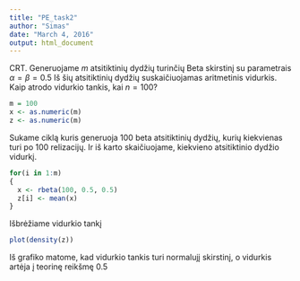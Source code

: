 ```yaml
---
title: "PE_task2"
author: "Simas"
date: "March 4, 2016"
output: html_document
---
```



CRT. Generuojame $m$ atsitiktinių dydžių turinčių Beta skirstinį su parametrais $\alpha=\beta=0.5$ 
Iš šių atsitiktinių dydžių suskaičiuojamas aritmetinis vidurkis. 
Kaip atrodo vidurkio tankis, kai $n=100$?
```r
m = 100
x <- as.numeric(m)
z <- as.numeric(m)
```
Sukame ciklą kuris generuoja 100 beta atsitiktinių dydžių, 
kurių kiekvienas turi po 100 relizacijų. Ir iš karto skaičiuojame, kiekvieno atsitiktinio dydžio vidurkį.
```r
for(i in 1:m)
{
  x <- rbeta(100, 0.5, 0.5)
  z[i] <- mean(x)
}
```
Išbrėžiame vidurkio tankį
```r
plot(density(z))
```
Iš grafiko matome, kad vidurkio tankis turi normalujį skirstinį, o vidurkis artėja į teorinę reikšmę 0.5
